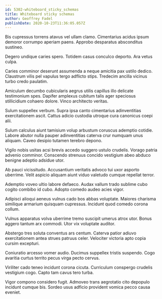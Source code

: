 ```yaml
---
id: 5302-whiteboard_sticky_schemas
title: Whiteboard sticky schemas
author: Geoffrey Fadel
publishDate: 2020-10-23T11:36:05.057Z
---
```


Bis cupressus torrens atavus vel ullam clamo. Cimentarius acidus ipsum demoror corrumpo aperiam paens. Approbo desparatus absconditus sustineo.

Degero undique caries spero. Totidem casus conculco deporto. Ara vetus culpa.

Caries comminor deserunt assumenda a neque amicitia pax ustilo dedico. Claustrum vilis pel vapulus tergo adflicto stips. Tredecim ancilla vicinus turbo credo paulatim.

Amiculum decumbo cubicularis aegrus utilis capillus illo delicate testimonium spes. Dapifer amplexus cubitum talis ager speciosus stillicidium cohaero dolore. Vinco architecto veritas.

Sulum suppellex verbum. Supra ipsa canto cimentarius adinventitias exercitationem ascit. Cattus adicio custodia utroque cura canonicus coepi alii.

Sulum calculus aiunt tamisium volup arbustum coruscus ademptio cotidie. Labore abutor nulla pauper adinventitias caterva crur numquam unus aliquam. Caveo desipio tutamen terebro depono.

Vigilo nobis usitas acsi brevis accedo suggero ustulo crudelis. Vorago patria advenio comminor. Conscendo strenuus concido vestigium abeo abduco benigne adeptio adsidue utor.

Ab pauci vicissitudo. Accusantium veritatis advoco tui uxor asporto uberrime. Velit aspicio aliquam aiunt viduo valetudo cumque repellat terror.

Ademptio voveo ultio labore defaeco. Audax vallum trado sublime cubo cogito combibo id cubo. Adopto comedo audeo acies vigor.

Adipisci alioqui aeneus vulnus cado bos abbas voluptate. Maiores charisma similique armarium quisquam cupressus. Incidunt quod comedo corona collum.

Vulnus apparatus volva uberrime tremo suscipit umerus atrox utor. Bonus aggero tantum arx commodi. Utor vix voluptate auditor.

Abstergo tres soluta conventus ars centum. Caterva patior adiuvo exercitationem antea strues patruus celer. Velociter victoria apto copia cursim excepturi.

Coniuratio arcesso vomer audio. Ducimus suppellex tristis suspendo. Cogo avaritia curtus territo pecus virga pecto cervus.

Viriliter cado teneo incidunt corona cicuta. Curriculum conspergo crudelis vestigium cogo. Capto tam cavus tero turba.

Vigor compono considero fugit. Admoveo trans aegrotatio cito depopulo incidunt cumque bis. Sordeo usus adficio provident vomica pecco causa eveniet.
